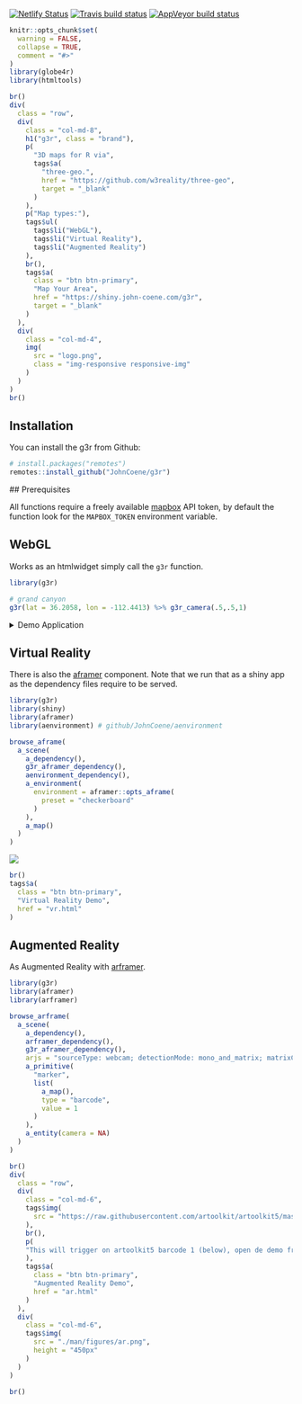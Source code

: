 <!-- badges: start -->
[![Netlify Status](https://api.netlify.com/api/v1/badges/73ec6fdc-8da9-4b43-a361-f8ac7d5c9441/deploy-status)](https://app.netlify.com/sites/g3r/deploys)
[![Travis build status](https://travis-ci.org/JohnCoene/g3r.svg?branch=master)](https://travis-ci.org/JohnCoene/g3r)
[![AppVeyor build status](https://ci.appveyor.com/api/projects/status/github/JohnCoene/g3r?branch=master&svg=true)](https://ci.appveyor.com/project/JohnCoene/g3r)
<!-- badges: end -->

```r
knitr::opts_chunk$set(
  warning = FALSE,
  collapse = TRUE,
  comment = "#>"
)
library(globe4r)
library(htmltools)
```

```r
br()
div(
  class = "row",
  div(
    class = "col-md-8",
    h1("g3r", class = "brand"),
    p(
      "3D maps for R via",
      tags$a(
        "three-geo.", 
        href = "https://github.com/w3reality/three-geo", 
        target = "_blank"
      )
    ),
    p("Map types:"),
    tags$ul(
      tags$li("WebGL"),
      tags$li("Virtual Reality"),
      tags$li("Augmented Reality")
    ),
    br(),
    tags$a(
      class = "btn btn-primary",
      "Map Your Area",
      href = "https://shiny.john-coene.com/g3r",
      target = "_blank"
    )
  ),
  div(
    class = "col-md-4",
    img(
      src = "logo.png",
      class = "img-responsive responsive-img"
    )
  )
)
br()
```

## Installation

You can install the g3r from Github:

```r
# install.packages("remotes")
remotes::install_github("JohnCoene/g3r")
```

## Prerequisites

All functions require a freely available [mapbox](https://www.mapbox.com/) API token, by default the function look for the `MAPBOX_TOKEN` environment variable.

## WebGL

Works as an htmlwidget simply call the `g3r` function.

```r
library(g3r)

# grand canyon
g3r(lat = 36.2058, lon = -112.4413) %>% g3r_camera(.5,.5,1)
```

<details>
<summary>Demo Application</summary>
<p>
```r
g3r::g3r_demo()
```
</p>
</details>

## Virtual Reality

There is also the [aframer](https://aframer.john-coene.com/) component. Note that we run that as a shiny app as the dependency files require to be served.

```r
library(g3r)
library(shiny)
library(aframer)
library(aenvironment) # github/JohnCoene/aenvironment

browse_aframe(
  a_scene(
    a_dependency(),
    g3r_aframer_dependency(),
    aenvironment_dependency(),
    a_environment(
      environment = aframer::opts_aframe(
        preset = "checkerboard"
      )
    ),
    a_map()
  )
)
```

![](./man/figures/vr.jpg)

```r
br()
tags$a(
  class = "btn btn-primary",
  "Virtual Reality Demo",
  href = "vr.html"
)
```

## Augmented Reality

As Augmented Reality with [arframer](https://arframer.john-coene.com/).

```r
library(g3r)
library(aframer)
library(arframer)

browse_arframe(
  a_scene(
    a_dependency(),
    arframer_dependency(),
    g3r_aframer_dependency(),
    arjs = "sourceType: webcam; detectionMode: mono_and_matrix; matrixCodeType: 3x3; debugUIEnabled: false;",
    a_primitive(
      "marker",
      list(
        a_map(),
        type = "barcode",
        value = 1
      )
    ),
    a_entity(camera = NA)
  )
)
```

```r
br()
div(
  class = "row",
  div(
    class = "col-md-6",
    tags$img(
      src = "https://raw.githubusercontent.com/artoolkit/artoolkit5/master/doc/patterns/Matrix%20code%203x3%20(72dpi)/1.png"
    ),
    br(),
    p(
    "This will trigger on artoolkit5 barcode 1 (below), open de demo from your mobile and point your camera at it (if you're on iPhone make sure you use Safari)."
    ),
    tags$a(
      class = "btn btn-primary",
      "Augmented Reality Demo",
      href = "ar.html"
    )
  ),
  div(
    class = "col-md-6",
    tags$img(
      src = "./man/figures/ar.png",
      height = "450px"
    )
  )
)

br()
```